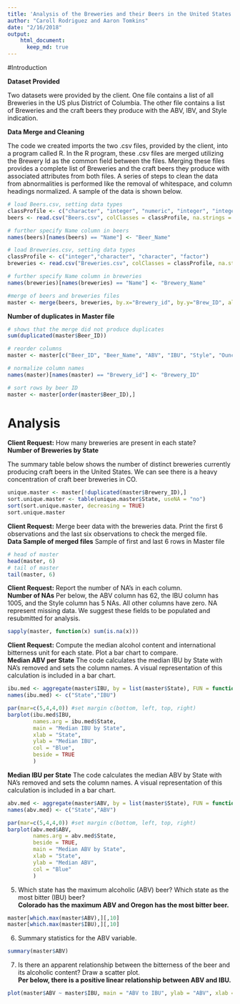 ```yaml
---
title: 'Analysis of the Breweries and their Beers in the United States'
author: "Caroll Rodriguez and Aaron Tomkins"
date: "2/16/2018"
output: 
    html_document:
      keep_md: true
---
```

#Introduction
<p> </p>

<b>Dataset Provided</b>
<p>Two datasets were provided by the client. One file contains a list of all Breweries in the US plus District of Columbia. 
The other file contains a list of Breweries and the craft beers they produce with the ABV, IBV, and Style indication.

<b>Data Merge and Cleaning</b>
<p>The code we created imports the two .csv files, provided by the client, into a program called R. In the R program, these .csv files are merged utilizing the Brewery Id as the common field between the files. 
Merging these files provides a complete list of Breweries and the craft beers they produce with associated attributes from both files. 
A series of steps to clean the data from abnormalities is performed like the removal of whitespace, and column headings normalized. A sample of the data is shown below.</p>

```r
# load Beers.csv, setting data types
classProfile <- c("character", "integer", "numeric", "integer", "integer", "factor", "numeric")
beers <- read.csv("Beers.csv", colClasses = classProfile, na.strings = "", strip.white = TRUE)

# further specify Name column in beers
names(beers)[names(beers) == "Name"] <- "Beer_Name"

# load Breweries.csv, setting data types
classProfile <- c("integer","character", "character", "factor")
breweries <- read.csv("Breweries.csv", colClasses = classProfile, na.strings = "", strip.white = TRUE)

# further specify Name column in breweries
names(breweries)[names(breweries) == "Name"] <- "Brewery_Name"

#merge of beers and breweries files
master <- merge(beers, breweries, by.x="Brewery_id", by.y="Brew_ID", all=TRUE)
```

<b>Number of duplicates in Master file</b>
```r
# shows that the merge did not produce duplicates
sum(duplicated(master$Beer_ID)) 

# reorder columns
master <- master[c("Beer_ID", "Beer_Name", "ABV", "IBU", "Style", "Ounces", "Brewery_id", "Brewery_Name", "City", "State" )]

# normalize column names
names(master)[names(master) == "Brewery_id"] <- "Brewery_ID"

# sort rows by beer ID
master <- master[order(master$Beer_ID),]
```


# Analysis

<b>Client Request:</b> How many breweries are present in each state?
<br />
<b>Number of Breweries by State</b>
<p>The summary table below shows the number of distinct breweries currently producing craft beers in the United States. We can see there is a heavy concentration of craft beer breweries in CO.</p>
```r
unique.master <- master[!duplicated(master$Brewery_ID),]
sort.unique.master <- table(unique.master$State, useNA = "no")
sort(sort.unique.master, decreasing = TRUE)
sort.unique.master
```

<b>Client Request:</b> Merge beer data with the breweries data. Print the first 6 observations and the last six observations to check the merged file.</b>
<br />
<b>Data Sample of merged files</b>
Sample of first and last 6 rows in Master file
```r
# head of master
head(master, 6)
# tail of master
tail(master, 6)
```

<b>Client Request:</b> Report the number of NA's in each column.
<br />
<b>Number of NAs</b>
Per below, the ABV column has 62, the IBU column has 1005, and the Style column has 5 NAs. All other columns have zero. NA represent missing data. We suggest these fields to be populated and resubmitted for analysis.
```r
sapply(master, function(x) sum(is.na(x)))

```

<b>Client Request:</b> Compute the median alcohol content and international bitterness unit for each state. Plot a bar chart to compare.
<br />
<b>Median ABV per State</b>
The code calculates the median IBU by State with NA's removed and sets the column names. A visual representation of this calculation is included in a bar chart.
```r
ibu.med <- aggregate(master$IBU, by = list(master$State), FUN = function(x) median(x, na.rm = TRUE))
names(ibu.med) <- c("State","IBU")

par(mar=c(5,4,4,0)) #set margin c(bottom, left, top, right)
barplot(ibu.med$IBU, 
        names.arg = ibu.med$State, 
        main = "Median IBU by State", 
        xlab = "State", 
        ylab = "Median IBU", 
        col = "Blue",
        beside = TRUE
        )
```
<b>Median IBU per State</b>
The code calculates the median ABV by State with NA's removed and sets the column names. A visual representation of this calculation is included in a bar chart.
```r
abv.med <- aggregate(master$ABV, by = list(master$State), FUN = function(x) median(x, na.rm = TRUE))
names(abv.med) <- c("State","ABV")

par(mar=c(5,4,4,0)) #set margin c(bottom, left, top, right)
barplot(abv.med$ABV, 
        names.arg = abv.med$State, 
        beside = TRUE, 
        main = "Median ABV by State", 
        xlab = "State", 
        ylab = "Median ABV", 
        col = "Blue"
        )
```

5. Which state has the maximum alcoholic (ABV) beer? Which state as the most bitter (IBU) beer?
<br /><b>Colorado has the maximum ABV and Oregon has the most bitter beer.</b>
```r
master[which.max(master$ABV),][,10]
master[which.max(master$IBU),][,10]
```

6. Summary statistics for the ABV variable.
```r
summary(master$ABV)
```

7. Is there an apparent relationship between the bitterness of the beer and its alcoholic content? Draw a scatter plot.
<br /><b>Per below, there is a positive linear relationship between ABV and IBU.</b>
```r
plot(master$ABV ~ master$IBU, main = "ABV to IBU", ylab = "ABV", xlab = "IBU")
```